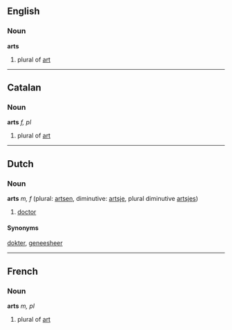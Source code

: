 ==English==
=== Noun ===
'''arts''' 

#plural of [[art]]

----

== Catalan ==
=== Noun ===

'''arts''' ''f, pl''

#plural of [[art]]

----
== Dutch ==
===Noun===
'''arts''' ''m, f'' (plural: [[artsen]], diminutive: [[artsje]], plural diminutive [[artsjes]])

# [[doctor]]

==== Synonyms ====

[[dokter]], [[geneesheer]]

----
== French ==
=== Noun ===
'''arts''' ''m, pl''

#plural of [[art]]